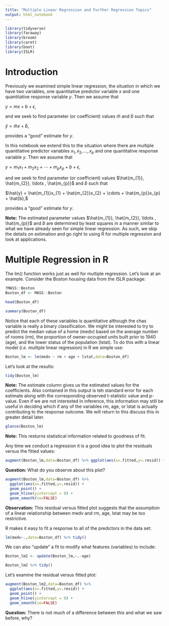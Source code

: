 ```yaml
---
title: "Multiple Linear Regression and Further Regression Topics"
output: html_notebook
---
```


```r
library(tidyverse)
library(faraway)
library(broom)
library(caret)
library(boot)
library(ISLR)
```


# Introduction 

Previously we examined simple linear regression, the situation in which we have two variables, one quantitative predictor variable $x$ and one quantitative response variable $y$. Then we assume that

$y = mx + b + \epsilon,$

and we seek to find parameter (or coefficient) values $\hat{m}$ and $\hat{b}$ such that

$\hat{y} = \hat{m}x + \hat{b},$

provides a "good" estimate for $y$.

In this notebook we extend this to the situation where there are multiple quantitative predictor variables $x_{1},x_{2},\ldots , x_{p}$ and one quantitative response variable $y$. Then we assume that

$y = m_{1}x_{1} + m_{2}x_{2} + \cdots + m_{p}x_{p} + b + \epsilon,$

and we seek to find parameter (or coefficient) values $\hat{m_{1}}, \hat{m_{2}}, \ldots , \hat{m_{p}}$ and $\hat{b}$ such that

$\hat{y} = \hat{m_{1}}x_{1} + \hat{m_{2}}x_{2} + \cdots + \hat{m_{p}}x_{p} + \hat{b},$

provides a "good" estimate for $y$.

**Note:** The estimated parameter values $\hat{m_{1}}, \hat{m_{2}}, \ldots , \hat{m_{p}}$ and $\hat{b}$ are determined by least squares in a manner similar to what we have already seen for simple linear regression. As such, we skip the details on estimation and go right to using R for multiple regression and look at applications.

# Multiple Regression in R

The lm() function works just as well for multiple regression. Let's look at an example. Consider the Boston housing data from the ISLR package:
```r
?MASS::Boston
Boston_df <- MASS::Boston
```

```r
head(Boston_df)
```

```r
summary(Boston_df)
```

Notice that each of these variables is quantitative although the chas variable is really a binary classification. We might be interested to try to predict the median value of a home (medv) based on the average number of rooms (rm), the  proportion of owner-occupied units built prior to 1940 (age), and the lower status of the population (lstat). To do this with a linear model (*i.e.* mulitple linear regression) in R we simple use:
```r
Boston_lm <- lm(medv ~ rm + age + lstat,data=Boston_df)
```

Let's look at the results:
```r
tidy(Boston_lm)
```

**Note:** The estimate column gives us the estimated values for the coefficients. Also contained in this output is teh standard error for each estimate along with the corresponding observed t-statistic value and p-value. Even if we are not interested in inference, this information may still be useful in deciding which if any of the variables rm, age, or lstat is actually contributing to the response outcome. We will return to this discuss this in greater detail later.   

```r
glance(Boston_lm)
```

**Note:** This resturns statistical information related to goodness of fit.  

Any time we conduct a regression it is a good idea to plot the residuals versus the fitted values:
```r
augment(Boston_lm,data=Boston_df) %>% ggplot(aes(x=.fitted,y=.resid)) + geom_point()
```


**Question:** What do you observe about this plot? 

```r
augment(Boston_lm,data=Boston_df) %>% 
  ggplot(aes(x=.fitted,y=.resid)) + 
  geom_point() + 
  geom_hline(yintercept = 0) + 
  geom_smooth(se=FALSE)
```


**Observation:** This residual versus fitted plot suggests that the assumption of a linear relationship between medv and rm, age, lstat may be too restrictive. 


R makes it easy to fit a response to all of the predictors in the data set:
```r
lm(medv~.,data=Boston_df) %>% tidy()
```


We can also "update" a fit to modify what features (variables) to include:
```r
Boston_lm2 <- update(Boston_lm,~.-age)
```
 

```r
Boston_lm2 %>% tidy()
```

Let's examine the residual versus fitted plot:
```r
augment(Boston_lm2,data=Boston_df) %>%
  ggplot(aes(x=.fitted,y=.resid)) + 
  geom_point() + 
  geom_hline(yintercept = 0) + 
  geom_smooth(se=FALSE)
```

**Question:** There is not much of a difference between this and what we saw before, why? 



